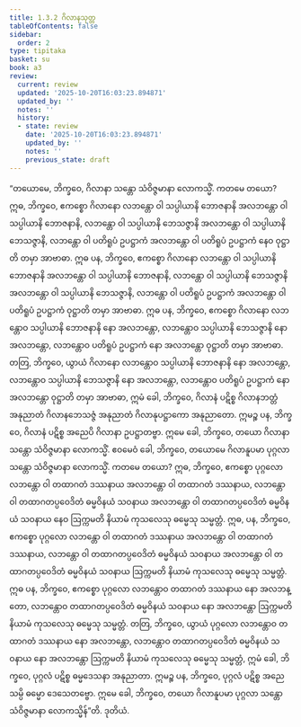 ```yaml
---
title: 1.3.2 ဂိလာနသုတ္တ
tableOfContents: false
sidebar:
  order: 2
type: tipitaka
basket: su
book: a3
review:
  current: review
  updated: '2025-10-20T16:03:23.894871'
  updated_by: ''
  notes: ''
  history:
  - state: review
    date: '2025-10-20T16:03:23.894871'
    updated_by: ''
    notes: ''
    previous_state: draft
---
```



<DynamicBreadcrumb />


<ReviewStatus review={frontmatter.review} showDetails={true} />

<HypothesisAnnotation frontmatter={frontmatter} />

<Division number="22" book="a3" e="ch" v="15" p="118">

<Paragraph number="106" book="a3">
“တယောမေ, ဘိက္ခဝေ, ဂိလာနာ သန္တော သံဝိဇ္ဇမာနာ လောကသ္မိံ. ကတမေ တယော? ဣဓ, ဘိက္ခဝေ, ဧကစ္စော ဂိလာနော လဘန္တော ဝါ သပ္ပါယာနိ ဘောဇနာနိ အလဘန္တော ဝါ သပ္ပါယာနိ ဘောဇနာနိ, လဘန္တော ဝါ သပ္ပါယာနိ ဘေသဇ္ဇာနိ အလဘန္တော ဝါ သပ္ပါယာနိ ဘေသဇ္ဇာနိ, လဘန္တော ဝါ ပတိရူပံ ဥပဋ္ဌာကံ အလဘန္တော ဝါ ပတိရူပံ ဥပဋ္ဌာကံ နေဝ ဝုဋ္ဌာတိ တမှာ အာဗာဓာ.
</Paragraph>

<Paragraph number="107" book="a3">
ဣဓ ပန, ဘိက္ခဝေ, ဧကစ္စော ဂိလာနော လဘန္တော ဝါ သပ္ပါယာနိ ဘောဇနာနိ အလဘန္တော ဝါ သပ္ပါယာနိ ဘောဇနာနိ, လဘန္တော ဝါ သပ္ပါယာနိ ဘေသဇ္ဇာနိ အလဘန္တော ဝါ သပ္ပါယာနိ ဘေသဇ္ဇာနိ, လဘန္တော ဝါ ပတိရူပံ ဥပဋ္ဌာကံ အလဘန္တော ဝါ ပတိရူပံ ဥပဋ္ဌာကံ ဝုဋ္ဌာတိ တမှာ အာဗာဓာ.
</Paragraph>

<Paragraph number="108" book="a3">
ဣဓ ပန, ဘိက္ခဝေ, ဧကစ္စော ဂိလာနော လဘန္တောဝ သပ္ပါယာနိ ဘောဇနာနိ နော အလဘန္တော, လဘန္တောဝ သပ္ပါယာနိ ဘေသဇ္ဇာနိ နော အလဘန္တော, လဘန္တောဝ ပတိရူပံ ဥပဋ္ဌာကံ နော အလဘန္တော ဝုဋ္ဌာတိ တမှာ အာဗာဓာ.
</Paragraph>

<Paragraph number="109" book="a3">
တတြ, ဘိက္ခဝေ, ယွာယံ ဂိလာနော လဘန္တောဝ သပ္ပါယာနိ ဘောဇနာနိ နော အလဘန္တော, လဘန္တောဝ သပ္ပါယာနိ ဘေသဇ္ဇာနိ နော အလဘန္တော, လဘန္တောဝ ပတိရူပံ ဥပဋ္ဌာကံ နော အလဘန္တော ဝုဋ္ဌာတိ တမှာ အာဗာဓာ, ဣမံ ခေါ, ဘိက္ခဝေ, ဂိလာနံ ပဋိစ္စ ဂိလာနဘတ္တံ အနုညာတံ ဂိလာနဘေသဇ္ဇံ အနုညာတံ ဂိလာနုပဋ္ဌာကော အနုညာတော. ဣမဉ္စ ပန, ဘိက္ခဝေ, ဂိလာနံ ပဋိစ္စ အညေပိ ဂိလာနာ ဥပဋ္ဌာတဗ္ဗာ. ဣမေ ခေါ, ဘိက္ခဝေ, တယော ဂိလာနာ သန္တော သံဝိဇ္ဇမာနာ လောကသ္မိံ.
</Paragraph>

<Paragraph number="110" book="a3">
ဧဝမေဝံ ခေါ, ဘိက္ခဝေ, တယောမေ ဂိလာနူပမာ ပုဂ္ဂလာ သန္တော သံဝိဇ္ဇမာနာ လောကသ္မိံ. ကတမေ တယော? ဣဓ, ဘိက္ခဝေ, ဧကစ္စော ပုဂ္ဂလော လဘန္တော ဝါ တထာဂတံ ဒဿနာယ အလဘန္တော ဝါ တထာဂတံ ဒဿနာယ, လဘန္တော ဝါ တထာဂတပ္ပဝေဒိတံ ဓမ္မဝိနယံ သဝနာယ အလဘန္တော ဝါ တထာဂတပ္ပဝေဒိတံ ဓမ္မဝိနယံ သဝနာယ နေဝ ဩက္ကမတိ နိယာမံ ကုသလေသု ဓမ္မေသု သမ္မတ္တံ.
</Paragraph>

<Paragraph number="111" book="a3">
ဣဓ, ပန, ဘိက္ခဝေ, ဧကစ္စော ပုဂ္ဂလော လဘန္တော ဝါ တထာဂတံ ဒဿနာယ အလဘန္တော ဝါ တထာဂတံ ဒဿနာယ, လဘန္တော ဝါ တထာဂတပ္ပဝေဒိတံ ဓမ္မဝိနယံ သဝနာယ အလဘန္တော ဝါ တထာဂတပ္ပဝေဒိတံ ဓမ္မဝိနယံ သဝနာယ ဩက္ကမတိ နိယာမံ ကုသလေသု ဓမ္မေသု သမ္မတ္တံ.
</Paragraph>

<Paragraph number="112" book="a3">
ဣဓ ပန, ဘိက္ခဝေ, ဧကစ္စော ပုဂ္ဂလော လဘန္တောဝ တထာဂတံ ဒဿနာယ နော အလဘန္တော, လဘန္တောဝ တထာဂတပ္ပဝေဒိတံ ဓမ္မဝိနယံ သဝနာယ နော အလဘန္တော ဩက္ကမတိ နိယာမံ ကုသလေသု ဓမ္မေသု သမ္မတ္တံ.
</Paragraph>

<Paragraph number="113" book="a3">
တတြ, ဘိက္ခဝေ, ယွာယံ ပုဂ္ဂလော လဘန္တောဝ တထာဂတံ ဒဿနာယ နော အလဘန္တော, လဘန္တောဝ တထာဂတပ္ပဝေဒိတံ ဓမ္မဝိနယံ သဝနာယ နော အလဘန္တော ဩက္ကမတိ နိယာမံ ကုသလေသု ဓမ္မေသု သမ္မတ္တံ, ဣမံ ခေါ, ဘိက္ခဝေ, ပုဂ္ဂလံ ပဋိစ္စ ဓမ္မဒေသနာ အနုညာတာ. ဣမဉ္စ ပန, ဘိက္ခဝေ, ပုဂ္ဂလံ ပဋိစ္စ အညေသမ္ပိ ဓမ္မော ဒေသေတဗ္ဗော. ဣမေ ခေါ, ဘိက္ခဝေ, တယော ဂိလာနူပမာ ပုဂ္ဂလာ သန္တော သံဝိဇ္ဇမာနာ လောကသ္မိန်”တိ.

</Paragraph>
</Division>

<Paragraph number="114" type="center" book="a3">
ဒုတိယံ.
</Paragraph>